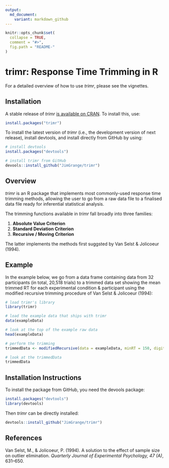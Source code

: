 ```yaml
---
output:
  md_document:
    variant: markdown_github
---
```




```r
knitr::opts_chunk$set(
  collapse = TRUE,
  comment = "#>",
  fig.path = "README-"
)
```

# trimr: Response Time Trimming in R

For a detailed overview of how to use *trimr*, please see the vignettes.

## Installation

A stable release of *trimr* [is available on CRAN](https://cran.r-project.org/web/packages/trimr/). To install this, use:

```r
install.packages("trimr")
```

To install the latest version of *trimr* (i.e., the development version of next release), install devtools, and install directly from GitHub by using:

```r
# install devtools
install.packages("devtools")

# install trimr from GitHub
devools::install_github("JimGrange/trimr")
```

## Overview

*trimr* is an R package that implements most commonly-used response time trimming methods, allowing the user to go from a raw data file to a finalised data file ready for inferential statistical analysis.

The trimming functions available in *trimr* fall broadly into three families:

1. **Absolute Value Criterion**
1. **Standard Deviation Criterion**
1. **Recursive / Moving Criterion**

The latter implements the methods first suggsted by Van Selst & Jolicoeur (1994). 

## Example
In the example below, we go from a data frame containing data from 32 participants (in total, 20,518 trials) to a trimmed data set showing the mean trimmed RT for each experimental condition & participant using the modified recursive trimming procedure of Van Selst & Jolicoeur (1994):

```r
# load trimr's library
library(trimr)

# load the example data that ships with trimr
data(exampleData)

# look at the top of the example raw data
head(exampleData)

# perform the trimming
trimmedData <- modifiedRecursive(data = exampleData, minRT = 150, digits = 0)

# look at the trimmedData
trimmedData
```

## Installation Instructions
To install the package from GitHub, you need the devools package:

```r
install.packages("devtools")
library(devtools)
```

Then *trimr* can be directly installed:

```r
devtools::install_github("JimGrange/trimr")
```

## References
Van Selst, M.,  & Jolicoeur, P. (1994). A solution to the effect of sample size on outlier elimination. *Quarterly Journal of Experimental Psychology, 47 (A)*, 631–650.

